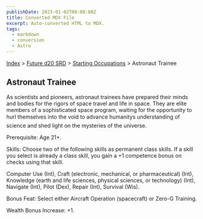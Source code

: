 ```yaml
---
publishDate: 2023-01-02T00:00:00Z
title: Converted MDX File
excerpt: Auto-converted HTML to MDX.
tags:
  - markdown
  - conversion
  - Astro
---
```


[Index](-index) > [Future d20 SRD](future-d20-srd-index) > [Starting Occupations](future-d20-srd-starting-occupations-index) > Astronaut Trainee

## Astronaut Trainee

As scientists and pioneers, astronaut trainees have prepared their minds and bodies for the rigors of space travel and life in space. They are elite members of a sophisticated space program, waiting for the opportunity to hurl themselves into the void to advance humanitys understanding of science and shed light on the mysteries of the universe.

Prerequisite: Age 21+.

Skills: Choose two of the following skills as permanent class skills. If a skill you select is already a class skill, you gain a +1 competence bonus on checks using that skill.

Computer Use (Int), Craft (electronic, mechanical, or pharmaceutical) (Int), Knowledge (earth and life sciences, physical sciences, or technology) (Int), Navigate (Int), Pilot (Dex), Repair (Int), Survival (Wis).

Bonus Feat: Select either Aircraft Operation (spacecraft) or Zero-G Training.

Wealth Bonus Increase: +1.
